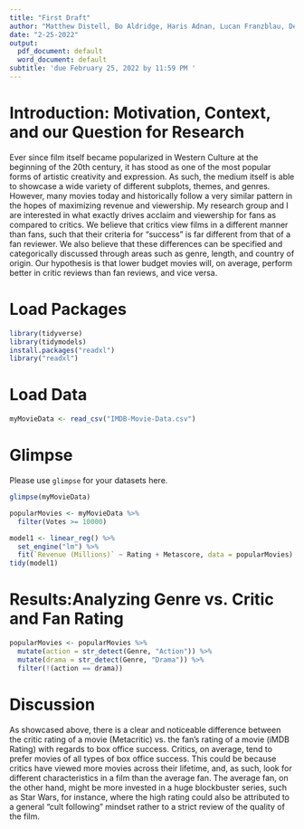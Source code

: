 ```yaml
---
title: "First Draft"
author: "Matthew Distell, Bo Aldridge, Haris Adnan, Lucan Franzblau, Devin Obee"
date: "2-25-2022"
output:
  pdf_document: default
  word_document: default
subtitle: 'due February 25, 2022 by 11:59 PM '
---
```



# Introduction: Motivation, Context, and our Question for Research


Ever since film itself became popularized in Western Culture at the beginning of
the 20th century, it has stood as one of the most popular forms of artistic 
creativity and expression. As such, the medium itself is able to showcase 
a wide variety of different subplots, themes, and genres. However, many movies 
today and historically follow a very similar pattern in the hopes of maximizing 
revenue and viewership. My research group and I are interested in what exactly
drives acclaim and viewership for fans as compared to critics. We believe that
critics view films in a different manner than fans, such that their criteria 
for "success" is far different from that of a fan reviewer. We also believe that 
these differences can be specified and categorically discussed through areas such
as genre, length, and country of origin. Our hypothesis is that lower budget movies
will, on average, perform better in critic reviews than fan reviews, and vice versa. 






# Load Packages

```r
library(tidyverse) 
library(tidymodels)
install.packages("readxl")
library("readxl")
``` 


# Load Data
```r
myMovieData <- read_csv("IMDB-Movie-Data.csv")

```

# Glimpse

Please use `glimpse` for your datasets here.
```r
glimpse(myMovieData)

```
```r
popularMovies <- myMovieData %>% 
  filter(Votes >= 10000)
```



```r
model1 <- linear_reg() %>% 
  set_engine("lm") %>% 
  fit(`Revenue (Millions)` ~ Rating + Metascore, data = popularMovies) 
tidy(model1)
```



# Results:Analyzing Genre vs. Critic and Fan Rating


```r
popularMovies <- popularMovies %>% 
  mutate(action = str_detect(Genre, "Action")) %>% 
  mutate(drama = str_detect(Genre, "Drama")) %>% 
  filter(!(action == drama))

```



# Discussion

As showcased above, there is a clear and noticeable difference between the critic
rating of a movie (Metacritic) vs. the fan's rating of a movie (iMDB Rating) with 
regards to box office success. Critics, on average, tend to prefer movies of 
all types of box office success. This could be because critics have viewed more 
movies across their lifetime, and, as such, look for different characteristics 
in a film than the average fan. The average fan, on the other hand, might be more
invested in a huge blockbuster series, such as Star Wars, for instance, where 
the high rating could also be attributed to a general "cult following" mindset 
rather to a strict review of the quality of the film. 
